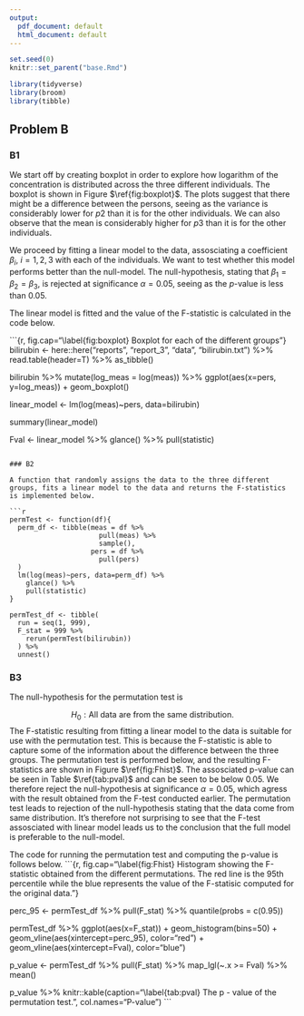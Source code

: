 ```yaml
---
output:
  pdf_document: default
  html_document: default
---
```

```r
set.seed(0)
knitr::set_parent("base.Rmd")

library(tidyverse)
library(broom)
library(tibble)
```

## Problem B

### B1

We start off by creating boxplot in order to explore how logarithm of the concentration is distributed across the three different individuals. The boxplot is shown in Figure $\ref{fig:boxplot}$. The plots suggest that there might be a difference between the persons, seeing as the variance is considerably lower for $p2$ than it is for the other individuals. We can also observe that the mean is considerably higher for $p3$ than it is for the other individuals. 

We proceed by fitting a linear model to the data, assosciating a coefficient $\beta_i,\ i = 1,2,3$ with each of the individuals. We want to test whether this model performs better than the null-model. The null-hypothesis, stating that $\beta_1 = \beta_2 = \beta_3$, is rejected at significance $\alpha = 0.05$, seeing as the $p$-value is less than 0.05. 

The linear model is fitted and the value of the F-statistic is calculated in the code below. 

```{r, fig.cap="\\label{fig:boxplot} Boxplot for each of the different groups"}
bilirubin <- here::here("reports", "report_3", "data", "bilirubin.txt") %>%
  read.table(header=T) %>%
  as_tibble()

bilirubin %>%
  mutate(log_meas = log(meas)) %>%
  ggplot(aes(x=pers, y=log_meas)) +
  geom_boxplot()

linear_model <- lm(log(meas)~pers, data=bilirubin)

summary(linear_model)

Fval <- linear_model %>%
  glance() %>%
  pull(statistic)
```

### B2

A function that randomly assigns the data to the three different groups, fits a linear model to the data and returns the F-statistics is implemented below.

```r
permTest <- function(df){
  perm_df <- tibble(meas = df %>%
                      pull(meas) %>% 
                      sample(),
                    pers = df %>% 
                      pull(pers)
  )
  lm(log(meas)~pers, data=perm_df) %>% 
    glance() %>% 
    pull(statistic)
}

permTest_df <- tibble(
  run = seq(1, 999),
  F_stat = 999 %>%
    rerun(permTest(bilirubin))
  ) %>%
  unnest()
```

### B3

The null-hypothesis for the permutation test is

$$
H_0: \text{All data are from the same distribution}.
$$
The F-statistic resulting from fitting a linear model to the data is suitable for use with the permutation test. This is because the F-statistic is able to capture some of the information about the difference between the three groups. The permutation test is performed below, and the resulting F-statistics are shown in Figure $\ref{fig:Fhist}$. The assosciated p-value can be seen in Table $\ref{tab:pval}$ and can be seen to be below 0.05. We therefore reject the null-hypothesis at significance $\alpha = 0.05$, which agress with the result obtained from the F-test conducted earlier. The permutation test leads to rejection of the null-hypothesis stating that the data come from same distribution. It's therefore not surprising to see that the F-test assosciated with linear model leads us to the conclusion that the full model is preferable to the null-model. 

The code for running the permutation test and computing the p-value is follows below. 
```{r, fig.cap="\\label{fig:Fhist} Histogram showing the F-statistic obtained from the different permutations. The red line is the 95th percentile while the blue represents the value of the F-statisic computed for the original data."}

perc_95 <- permTest_df %>%
  pull(F_stat) %>% 
  quantile(probs = c(0.95))

permTest_df %>%
  ggplot(aes(x=F_stat)) +
  geom_histogram(bins=50) +
  geom_vline(aes(xintercept=perc_95), color="red") +
  geom_vline(aes(xintercept=Fval), color="blue")

p_value <- permTest_df %>%
  pull(F_stat) %>%
  map_lgl(~.x >= Fval) %>%
  mean()

p_value %>% knitr::kable(caption="\\label{tab:pval} The p - value of the permutation test.",
                         col.names="P-value")
```




